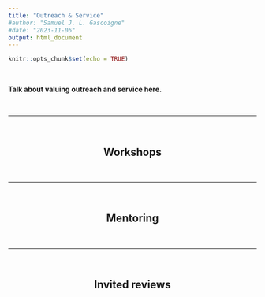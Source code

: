 ```yaml
---
title: "Outreach & Service"
#author: "Samuel J. L. Gascoigne"
#date: "2023-11-06"
output: html_document
---
```


```r
knitr::opts_chunk$set(echo = TRUE)
```

<style>

body {
text-align: justify}

h2 {
  text-align: center;
}

h3 {
  text-align: right;
}

</style>

<br>

**Talk about valuing outreach and service here.**


<br>

---

<br>

## Workshops

<br>

---

<br>

## Mentoring

<br>

---

<br>

## Invited reviews

<br>